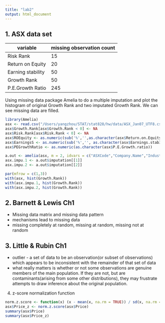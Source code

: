 ```yaml
---
title: "lab2"
output: html_document
---
```


1. ASX data set
---
|variable|missing observation count|
|-|-|
|Risk Rank|15|
|Return on Equity|20|
|Earning stability|50|
|Growth Rank|50|
|P.E.Growth Ratio|245|

Using missing data package Amelia to do a multiple imputation and plot the histogram of original Growth Rank and two imputated Growth Rank. We can see missing data are filled.

```r
library(Amelia)
asx <- read.csv("/Users/yangzhou/STAT/stat828/hw/data/ASX_Jan07_UTF8.csv")
asx$Growth.Rank[asx$Growth.Rank < 0] <- NA
asx$Risk.Rank[asx$Risk.Rank < 0] <- NA
asx$ROEquity <- as.numeric(sub('%','',as.character(asx$Return.on.Equity)))
asx$EarningsS <- as.numeric(sub('%','', as.character(asx$Earnings.stability)))
asx$PEGrowthRatio <- as.numeric(as.character(asx$P.E.Growth.ratio))

a.out <- amelia(asx, m = 2, idvars = c("ASXCode","Company.Name","Industry","P.E.Growth.ratio","Earnings.stability","Return.on.Equity"))
asx.impu.1 <- a.out$imputation[[1]]
asx.impu.2 <- a.out$imputation[[2]]

par(mfrow = c(1,3))
with(asx, hist(Growth.Rank))
with(asx.impu.1, hist(Growth.Rank))
with(asx.impu.2, hist(Growth.Rank))
```

2. Barnett & Lewis Ch1
-----
+ Missing data matrix and missing data pattern
+ mechanisms lead to missing data
+ missing completely at random, missing at random, missing not at random

3. Little & Rubin Ch1
---
+ outlier - a set of data to be an observation(or subset of observations) which appears to be inconsistent with the remainder of that set of data
+ what really matters is whether or not some observations are genuine members of the main population. If they are not, but are contaminants(arising from some other distributions), they may frustrate attempts to draw inference about the original population.

4. z-score normalization function
```r
norm.z.score <- function(x) (x - mean(x, na.rm = TRUE)) / sd(x, na.rm = TRUE)
asx$Price_z <- norm.z.score(asx$Price)
summary(asx$Price)
summary(asx$Price_z)
```
